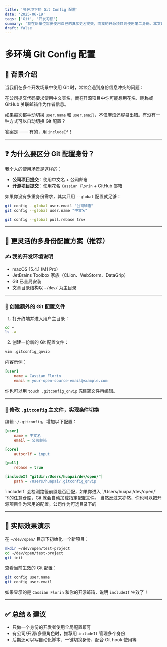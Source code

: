 ```yaml
---
title: '多环境下的 Git Config 配置'
date: '2025-06-19'
tags: ['Git', '开发习惯']
summary: '我在新单位需要使用自己的真实姓名提交，而我的开源项目则使用第二身份。本文记录了如何通过 Git 的 includeIf 配置机制，在不影响常用配置的前提下实现多环境身份兼容。'
draft: false
---
```


# 多环境 Git Config 配置

## 🧭 背景介绍

当我们在多个开发场景中使用 Git 时，常常会遇到身份信息冲突的问题：

<Callout emoji="👥">
  在公司提交代码要求使用中文实名，而在开源项目中你可能想用花名、昵称或 GitHub 关联邮箱作为作者信息。
</Callout>

如果每次都手动切换 `user.name` 和 `user.email`，不仅麻烦还容易出错。有没有一种方式可以自动切换 Git 配置？

答案是 —— 有的，用 `includeIf`！

---

## ❓ 为什么要区分 Git 配置身份？

我个人的使用场景是这样的：

- **公司项目提交**：使用中文名 + 公司邮箱
- **开源项目提交**：使用花名 `Cassian Florin` + GitHub 邮箱

如果你没有多重身份需求，其实只用 `--global` 配置就足够：

```bash
git config --global user.email "公司邮箱"
git config --global user.name "中文名"

git config --global pull.rebase true
```

---

## 🧬 更灵活的多身份配置方案（推荐）

### ✍️ 我的开发环境说明

- macOS 15.4.1 (M1 Pro)
- JetBrains Toolbox 家族（CLion、WebStorm、DataGrip）
- Git 已全局安装
- 文章目录结构以 `~/dev/` 为主目录

---

### 📁 创建额外的 Git 配置文件

1. 打开终端并进入用户主目录：

```bash
cd ~
ls -a
```

2. 创建一份新的 Git 配置文件：

```bash
vim .gitconfig_qnvip
```

内容示例：

```ini
[user]
    name = Cassian Florin
    email = your-open-source-email@example.com
```

你也可以用 `touch .gitconfig_qnvip` 先建空文件再编辑。

---

### 🔁 修改 `.gitconfig` 主文件，实现条件切换

编辑 `~/.gitconfig`，增加以下配置：

```ini
[user]
    name = 中文名
    email = 公司邮箱

[core]
    autocrlf = input

[pull]
    rebase = true

[includeIf "gitdir:/Users/huapai/dev/open/"]
    path = /Users/huapai/.gitconfig_qnvip
```

<Callout emoji="🧠" type="info">
  `includeIf` 会检测路径前缀是否匹配，如果你进入 `/Users/huapai/dev/open/` 下的任意仓库，Git
  就会自动加载指定配置文件。 当然反过来亦然，你也可以把开源项目作为常用的配置。公司作为可选目录下的
</Callout>

---

## 🧪 实际效果演示

在 `~/dev/open/` 目录下初始化一个新项目：

```bash
mkdir ~/dev/open/test-project
cd ~/dev/open/test-project
git init
```

查看当前生效的 Git 配置：

```bash
git config user.name
git config user.email
```

如果显示的是 `Cassian Florin` 和你的开源邮箱，说明 `includeIf` 生效了！

---

## ✅ 总结 & 建议

- 只做一个身份的开发者使用全局配置即可
- 有公司/开源/多重角色时，推荐用 `includeIf` 管理多个身份
- 后期还可以写自动化脚本、一键切换身份、配合 Git hook 使用等
